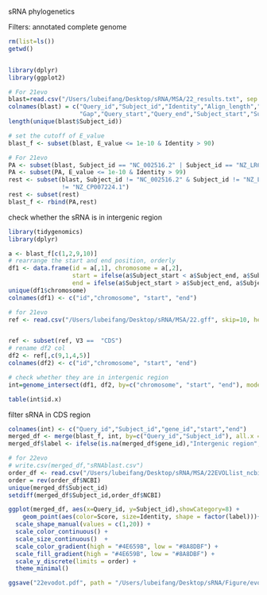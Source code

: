 sRNA phylogenetics


Filters: 
annotated
complete genome

```R
rm(list=ls())
getwd()


library(dplyr)
library(ggplot2)

# For 21evo
blast=read.csv("/Users/lubeifang/Desktop/sRNA/MSA/22_results.txt", sep = "\t", header = F)
colnames(blast) = c("Query_id","Subject_id","Identity","Align_length","Miss_match",
                    "Gap","Query_start","Query_end","Subject_start","Subject_end","E_value","Score")
length(unique(blast$Subject_id))

# set the cutoff of E_value
blast_f <- subset(blast, E_value <= 1e-10 & Identity > 90) 

# For 21evo
PA <- subset(blast, Subject_id == "NC_002516.2" | Subject_id == "NZ_LR657304.1" | Subject_id == "NZ_CP007224.1")
PA <- subset(PA, E_value <= 1e-10 & Identity > 99)
rest <- subset(blast, Subject_id != "NC_002516.2" & Subject_id != "NZ_LR657304.1" & Subject_id
               != "NZ_CP007224.1")
rest <- subset(rest)
blast_f <- rbind(PA,rest)

```

check whether the sRNA is in intergenic region
```R
library(tidygenomics)
library(dplyr)

a <- blast_f[c(1,2,9,10)]
# rearrange the start and end position, orderly
df1 <- data.frame(id = a[,1], chromosome = a[,2], 
                  start = ifelse(a$Subject_start < a$Subject_end, a$Subject_start, a$Subject_end),
                  end = ifelse(a$Subject_start > a$Subject_end, a$Subject_start, a$Subject_end))
unique(df1$chromosome)
colnames(df1) <- c("id","chromosome", "start", "end")

# for 21evo
ref <- read.csv("/Users/lubeifang/Desktop/sRNA/MSA/22.gff", skip=10, header = F, sep = "\t")


ref <- subset(ref, V3 ==  "CDS")
# rename df2 col
df2 <- ref[,c(9,1,4,5)]
colnames(df2) <- c("id","chromosome", "start", "end")

# check whether they are in intergenic region
int=genome_intersect(df1, df2, by=c("chromosome", "start", "end"), mode="both")

table(int$id.x)
```


filter sRNA in CDS region
```R
colnames(int) <- c("Query_id","Subject_id","gene_id","start","end")
merged_df <- merge(blast_f, int, by=c("Query_id","Subject_id"), all.x = T)
merged_df$label <- ifelse(is.na(merged_df$gene_id),"Intergenic region","CDS region")

# for 22evo
# write.csv(merged_df,"sRNAblast.csv")
order_df <- read.csv("/Users/lubeifang/Desktop/sRNA/MSA/22EVOLlist_ncbi.txt",sep = "\t")
order = rev(order_df$NCBI)
unique(merged_df$Subject_id)
setdiff(merged_df$Subject_id,order_df$NCBI)

ggplot(merged_df, aes(x=Query_id, y=Subject_id),showCategory=8) +
	geom_point(aes(color=Score, size=Identity, shape = factor(label)))+
  scale_shape_manual(values = c(1,20)) +
  scale_color_continuous() +
  scale_size_continuous()  +
  scale_color_gradient(high = "#4E659B", low = "#8A8DBF") +
  scale_fill_gradient(high = "#4E659B", low = "#8A8DBF") +
  scale_y_discrete(limits = order) +
  theme_minimal()

ggsave("22evodot.pdf", path = "/Users/lubeifang/Desktop/sRNA/Figure/evolution/",height = 10, width = 11, limitsize = FALSE)
  


```

